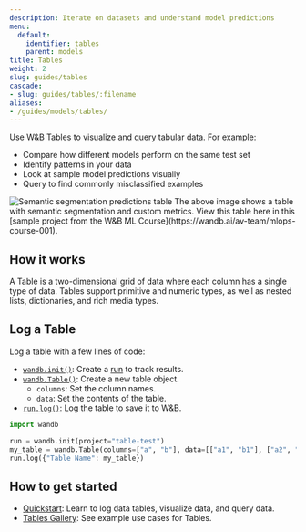 ```yaml
---
description: Iterate on datasets and understand model predictions
menu:
  default:
    identifier: tables
    parent: models
title: Tables
weight: 2
slug: guides/tables
cascade:
- slug: guides/tables/:filename
aliases:
- /guides/models/tables/
---
```


<CardGroup cols={2}>
<Card title="Try in Colab" href="https://colab.research.google.com/github/wandb/examples/blob/master/colabs/datasets-predictions/W%26B_Tables_Quickstart.ipynb" icon="python"/>
<Card title="Try in W&B" href="https://wandb.ai/wandb/examples/reports/AlphaFold-ed-Proteins-in-W-B-Tables--Vmlldzo4ODc0MDc" icon="sliders-up"/>
</CardGroup>

Use W&B Tables to visualize and query tabular data. For example:

* Compare how different models perform on the same test set
* Identify patterns in your data
* Look at sample model predictions visually
* Query to find commonly misclassified examples

<Frame>
    <img src="/images/data_vis/tables_sample_predictions.png" alt="Semantic segmentation predictions table"  />
</Frame>
The above image shows a table with semantic segmentation and custom metrics. View this table here in this [sample project from the W&B ML Course](https://wandb.ai/av-team/mlops-course-001).

## How it works

A Table is a two-dimensional grid of data where each column has a single type of data. Tables support primitive and numeric types, as well as nested lists, dictionaries, and rich media types. 

## Log a Table

Log a table with a few lines of code:

- [`wandb.init()`](/ref/python/sdk/functions/init): Create a [run](/guides/models/track/runs/) to track results.
- [`wandb.Table()`](/ref/python/sdk/data-types/table): Create a new table object.
  - `columns`: Set the column names.
  - `data`: Set the contents of the table.
- [`run.log()`](/ref/python/sdk/classes/run.md/#method-runlog): Log the table to save it to W&B.

```python
import wandb

run = wandb.init(project="table-test")
my_table = wandb.Table(columns=["a", "b"], data=[["a1", "b1"], ["a2", "b2"]])
run.log({"Table Name": my_table})
```

## How to get started
* [Quickstart](./tables-walkthrough): Learn to log data tables, visualize data, and query data.
* [Tables Gallery](./tables-gallery): See example use cases for Tables.